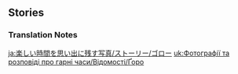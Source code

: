 {{EventTabs}}
==Stories==
{{TPRGT_Story
|character          = Gorou
|time               = 2022-05-18
|zh                 = 
;今天是五郎的生日哦，我们快去为他庆祝吧！
:'''派蒙：'''你们走快点呀，到了山顶就能坐下来一起吃蛋糕了！
:'''五郎：'''派蒙很有干劲呢，要来场登山比赛吗？
:'''派蒙：'''好，比就比，输的人要让对方摸摸尾巴！
:'''旅行者：'''可是派蒙没有尾巴。
:'''派蒙：'''那就…那就摸耳朵！
:'''派蒙：'''哼哼，派蒙是不会输的~那句话怎么说来着…
:'''派蒙：'''「飞，比跑快吧？」
:'''五郎：'''气势不错嘛！那就一起向着顶峰全力前进吧！
|dialogue_review_zh = 一起向着顶峰全力前进吧！
|en                 =
;Today is [[Gorou]]'s birthday, let's go and celebrate with him!
:'''Paimon:''' Hurry up, guys! When we get to the top of the mountain, we can sit down and have cake together!
:'''Gorou:''' Paimon sure is excited. Do you want to have a race to the top?
:'''Paimon:''' Sure, bring it on! Loser has to let the other person touch their tail!
:'''Traveler:''' But Paimon doesn't have a tail.
:'''Paimon:''' Then&mdash; ears then!
:'''Paimon:''' Hehe, Paimon isn't going to lose~ What's that saying again?
:'''Paimon:''' "Wouldn't gliding be faster?"<ref group="Note">This line references Venti's [[Venti/Voice-Overs#Sprint Start|sprint voice-over]]. [[Venti/Voice-Overs/Chinese#冲刺开始|In Chinese]], it is literally "Flying is faster than running, right?"</ref>
:'''Gorou:''' That's quite the spirit! Let's forge ahead to the top together then!
|dialogue_review_en = Let's forge ahead to the top together!
}}

===Translation Notes===
{{Reflist|note=1}}

<noinclude>
[[ja:楽しい時間を思い出に残す写真/ストーリー/ゴロー]]
[[uk:Фотографії та розповіді про гарні часи/Відомості/Ґоро]]
</noinclude>